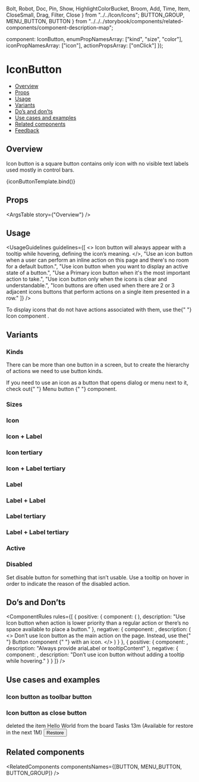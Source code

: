   Bolt,
  Robot,
  Doc,
  Pin,
  Show,
  HighlightColorBucket,
  Broom,
  Add,
  Time,
  Item,
  CloseSmall,
  Drag,
  Filter,
  Close
} from "../../Icon/Icons";
  BUTTON_GROUP,
  MENU_BUTTON,
  BUTTON
} from "../../../storybook/components/related-components/component-description-map";

  component: IconButton,
  enumPropNamesArray: ["kind", "size", "color"],
  iconPropNamesArray: ["icon"],
  actionPropsArray: ["onClick"]
});

<Meta
  title="Buttons/Icon Button - (In Progress)"
  component={IconButton}
  argTypes={metaSettings.argTypes}
  decorators={metaSettings.decorators}
/>

<!--- Component template -->


<!--- Component documentation -->

# IconButton

- [Overview](#overview)
- [Props](#props)
- [Usage](#usage)
- [Variants](#variants)
- [Do’s and don’ts](#dos-and-donts)
- [Use cases and examples](#use-cases-and-examples)
- [Related components](#related-components)
- [Feedback](#feedback)

## Overview

Icon button is a square button contains only icon with no visible text labels used mostly in control bars.

<Canvas>
  <Story name="Overview" args={{ ariaLabel: "Close" }}>
    {iconButtonTemplate.bind()}
  </Story>
</Canvas>

## Props

<ArgsTable story={"Overview"} />

## Usage

<UsageGuidelines
  guidelines={[
    <>
      Icon button will always appear with a <Link href="/?path=/docs/popover-tooltip--overview">tooltip</Link> while
      hovering, defining the icon’s meaning.
    </>,
    "Use an icon button when a user can perform an inline action on this page and there's no room for a default button.",
    "Use icon button when you want to display an active state of a button.",
    "Use a Primary icon button when it's the most important action to take.",
    "Use icon button only when the icons is clear and understandable.",
    "Icon buttons are often used when there are 2 or 3 adjacent icons buttons that perform actions on a single item presented in a row."
  ]}
/>

<Tip title="Check yourself">
  To display icons that do not have actions associated with them, use the{" "}
  <Link href="/?path=/docs/components-icon--overview" size={Link.sizes.SMALL} withoutSpacing>
    Icon component
  </Link>
  .
</Tip>

## Variants

### Kinds

There can be more than one button in a screen, but to create the hierarchy of actions we need to use button kinds.

<Canvas>
  <Story name="Kinds">
    <div style={{ display: "flex", justifyContent: "space-evenly", alignItems: "center", width: "100%" }}>
      <IconButton icon={Close} kind={IconButton.kinds.PRIMARY} ariaLabel="My primary IconButton" />
      <IconButton icon={Close} kind={IconButton.kinds.TERTIARY} ariaLabel="My tertiary IconButton" />
      <IconButton icon={Close} kind={IconButton.kinds.PRIMARY} ariaLabel="My primary IconButton" shape="Square" />
      <IconButton icon={Close} kind={IconButton.kinds.TERTIARY} ariaLabel="My tertiary IconButton" shape="Square" />
    </div>
  </Story>
</Canvas>

<Tip>
  If you need to use an icon as a button that opens dialog or menu next to it, check out{" "}
  <Link href="/?path=/docs/buttons-menubutton--overview" size={Link.sizes.SMALL} withoutSpacing>
    Menu button
  </Link>{" "}
  component.
</Tip>

### Sizes

<Canvas>
  <Story name="Sizes">
    <div style={{ display: "flex", justifyContent: "space-evenly", alignItems: "center", width: "100%" }}>
      <IconButton
        size={IconButton.sizes.SMALL}
        icon={Close}
        kind={IconButton.kinds.PRIMARY}
        ariaLabel="My small IconButton"
        key="small"
      />
      <IconButton
        size={IconButton.sizes.SMALL}
        icon={Close}
        kind={IconButton.kinds.PRIMARY}
        ariaLabel="My small IconButton"
        key="small"
        shape="Square"
      />
      <IconButton
        size={IconButton.sizes.LARGE}
        icon={Close}
        kind={IconButton.kinds.PRIMARY}
        ariaLabel="My large IconButton"
        key="large"
      />
      <IconButton
        size={IconButton.sizes.LARGE}
        icon={Close}
        kind={IconButton.kinds.PRIMARY}
        ariaLabel="My large IconButton"
        key="large"
        shape="Square"
      />
    </div>
  </Story>
</Canvas>

### Icon

<Canvas>
  <Story name="Icon">
    <div style={{ display: "flex", justifyContent: "space-evenly", alignItems: "center", width: "100%" }}>
      <IconButton
        size={IconButton.sizes.SMALL}
        icon={Close}
        kind={IconButton.kinds.PRIMARY}
        ariaLabel="My Primary Small Icon Button"
      />
      <IconButton
        size={IconButton.sizes.LARGE}
        icon={Close}
        kind={IconButton.kinds.PRIMARY}
        ariaLabel="My Primary Large Icon Button"
      />
      <IconButton
        size={IconButton.sizes.SMALL}
        icon={Close}
        kind={IconButton.kinds.PRIMARY}
        ariaLabel="My Primary Small Icon Button"
        shape="Square"
      />
      <IconButton
        size={IconButton.sizes.LARGE}
        icon={Close}
        kind={IconButton.kinds.PRIMARY}
        ariaLabel="My Primary Large Icon Button"
        shape="Square"
      />
    </div>
  </Story>
</Canvas>

### Icon + Label

<Canvas>
  <Story name="Icon + Label">
    <div style={{ display: "flex", justifyContent: "space-evenly", alignItems: "center", width: "100%" }}>
      <IconButton
        size={IconButton.sizes.SMALL}
        icon={Close}
        kind={IconButton.kinds.PRIMARY}
        ariaLabel="My IconLabel Button"
        label="label"
      />
      <IconButton
        size={IconButton.sizes.LARGE}
        icon={Close}
        kind={IconButton.kinds.PRIMARY}
        ariaLabel="My IconLabel Button"
        label="label"
      />
      <IconButton
        size={IconButton.sizes.SMALL}
        icon={Close}
        kind={IconButton.kinds.PRIMARY}
        ariaLabel="My IconLabel Button"
        label="label"
        shape="Square"
      />
      <IconButton
        size={IconButton.sizes.LARGE}
        icon={Close}
        kind={IconButton.kinds.PRIMARY}
        ariaLabel="My IconLabel Button"
        label="label"
        shape="Square"
      />
    </div>
  </Story>
</Canvas>

### Icon tertiary

<Canvas>
  <Story name="Icon tertiary">
    <div style={{ display: "flex", justifyContent: "space-evenly", alignItems: "center", width: "100%" }}>
      <IconButton
        size={IconButton.sizes.SMALL}
        icon={Close}
        kind={IconButton.kinds.TERTIARY}
        ariaLabel="My Tertiary Small Icon Button"
      />
      <IconButton
        size={IconButton.sizes.LARGE}
        icon={Close}
        kind={IconButton.kinds.TERTIARY}
        ariaLabel="My Tertiary Large Icon Button"
      />
      <IconButton
        size={IconButton.sizes.SMALL}
        icon={Close}
        kind={IconButton.kinds.TERTIARY}
        ariaLabel="My Tertiary Small Icon Button"
        shape="Square"
      />
      <IconButton
        size={IconButton.sizes.LARGE}
        icon={Close}
        kind={IconButton.kinds.TERTIARY}
        ariaLabel="My Tertiary Large Icon Button"
        shape="Square"
      />
    </div>
  </Story>
</Canvas>

### Icon + Label tertiary

<Canvas>
  <Story name="Icon + Label tertiary">
    <div style={{ display: "flex", justifyContent: "space-evenly", alignItems: "center", width: "100%" }}>
      <IconButton
        size={IconButton.sizes.SMALL}
        icon={Close}
        kind={IconButton.kinds.TERTIARY}
        ariaLabel="My Tertiary Small Icon Button With Label"
        label="label"
      />
      <IconButton
        size={IconButton.sizes.LARGE}
        icon={Close}
        kind={IconButton.kinds.TERTIARY}
        ariaLabel="My Tertiary Large Icon Button With Label"
        label="label"
      />
      <IconButton
        size={IconButton.sizes.SMALL}
        icon={Close}
        kind={IconButton.kinds.TERTIARY}
        ariaLabel="My Tertiary Small Icon Button With Label"
        label="label"
        shape="Square"
      />
      <IconButton
        size={IconButton.sizes.LARGE}
        icon={Close}
        kind={IconButton.kinds.TERTIARY}
        ariaLabel="My Tertiary Large Icon Button With Label"
        label="label"
        shape="Square"
      />
    </div>
  </Story>
</Canvas>

### Label

<Canvas>
  <Story name="Label">
    <div style={{ display: "flex", justifyContent: "space-evenly", alignItems: "center", width: "100%" }}>
      <IconButton
        size={IconButton.sizes.SMALL}
        icon={Close}
        kind={IconButton.kinds.PRIMARY}
        ariaLabel="My Primary Small Label Button"
        labelInButton="01"
      />
      <IconButton
        size={IconButton.sizes.LARGE}
        icon={Close}
        kind={IconButton.kinds.PRIMARY}
        ariaLabel="My Primary Large Label Button"
        labelInButton="01"
      />
      <IconButton
        size={IconButton.sizes.SMALL}
        icon={Close}
        kind={IconButton.kinds.PRIMARY}
        ariaLabel="My Primary Small Label Button"
        labelInButton="01"
        shape="Square"
      />
      <IconButton
        size={IconButton.sizes.LARGE}
        icon={Close}
        kind={IconButton.kinds.PRIMARY}
        ariaLabel="My Primary Large Label Button"
        labelInButton="01"
        shape="Square"
      />
    </div>
  </Story>
</Canvas>

### Label + Label

<Canvas>
  <Story name="Label + Label">
    <div style={{ display: "flex", justifyContent: "space-evenly", alignItems: "center", width: "100%" }}>
      <IconButton
        size={IconButton.sizes.SMALL}
        icon={Close}
        kind={IconButton.kinds.PRIMARY}
        ariaLabel="My primary small Label Button"
        labelInButton="01"
        label="label"
      />
      <IconButton
        size={IconButton.sizes.LARGE}
        icon={Close}
        kind={IconButton.kinds.PRIMARY}
        ariaLabel="My primary large Label Button"
        labelInButton="01"
        label="label"
      />
      <IconButton
        size={IconButton.sizes.SMALL}
        icon={Close}
        kind={IconButton.kinds.PRIMARY}
        ariaLabel="My primary small Label Button"
        labelInButton="01"
        label="label"
        shape="Square"
      />
      <IconButton
        size={IconButton.sizes.LARGE}
        icon={Close}
        kind={IconButton.kinds.PRIMARY}
        ariaLabel="My primary large Label Button"
        labelInButton="01"
        label="label"
        shape="Square"
      />
    </div>
  </Story>
</Canvas>

### Label tertiary

<Canvas>
  <Story name="Label tertiary">
    <div style={{ display: "flex", justifyContent: "space-evenly", alignItems: "center", width: "100%" }}>
      <IconButton
        size={IconButton.sizes.SMALL}
        icon={Close}
        kind={IconButton.kinds.TERTIARY}
        ariaLabel="My tertiary small Label Button"
        labelInButton="01"
      />
      <IconButton
        size={IconButton.sizes.LARGE}
        icon={Close}
        kind={IconButton.kinds.TERTIARY}
        ariaLabel="My tertiary large Label Button"
        labelInButton="01"
      />
      <IconButton
        size={IconButton.sizes.SMALL}
        icon={Close}
        kind={IconButton.kinds.TERTIARY}
        ariaLabel="My tertiary small Label Button"
        labelInButton="01"
        shape="Square"
      />
      <IconButton
        size={IconButton.sizes.LARGE}
        icon={Close}
        kind={IconButton.kinds.TERTIARY}
        ariaLabel="My tertiary large Label Button"
        labelInButton="01"
        shape="Square"
      />
    </div>
  </Story>
</Canvas>

### Label + Label tertiary

<Canvas>
  <Story name="Label + Label tertiary">
    <div style={{ display: "flex", justifyContent: "space-evenly", alignItems: "center", width: "100%" }}>
      <IconButton
        size={IconButton.sizes.SMALL}
        icon={Close}
        kind={IconButton.kinds.TERTIARY}
        ariaLabel="My tertiary small Label Button"
        labelInButton="01"
        label="label"
      />
      <IconButton
        size={IconButton.sizes.LARGE}
        icon={Close}
        kind={IconButton.kinds.TERTIARY}
        ariaLabel="My tertiary large Label Button"
        labelInButton="01"
        label="label"
      />
      <IconButton
        size={IconButton.sizes.SMALL}
        icon={Close}
        kind={IconButton.kinds.TERTIARY}
        ariaLabel="My tertiary small Label Button"
        labelInButton="01"
        label="label"
        shape="Square"
      />
      <IconButton
        size={IconButton.sizes.LARGE}
        icon={Close}
        kind={IconButton.kinds.TERTIARY}
        ariaLabel="My tertiary large Label Button"
        labelInButton="01"
        label="label"
        shape="Square"
      />
    </div>
  </Story>
</Canvas>

### Active

<Canvas>
  <Story name="Active">
    <div style={{ display: "flex", justifyContent: "space-evenly", alignItems: "center", width: "100%" }}>
      <IconButton
        size={IconButton.sizes.LARGE}
        icon={Close}
        kind={IconButton.kinds.PRIMARY}
        ariaLabel="My active large IconButton"
        active
      />
      <IconButton
        size={IconButton.sizes.LARGE}
        icon={Close}
        kind={IconButton.kinds.TERTIARY}
        ariaLabel="My active large IconButton"
        active
      />
      <IconButton
        size={IconButton.sizes.LARGE}
        icon={Close}
        kind={IconButton.kinds.PRIMARY}
        ariaLabel="My active large IconButton"
        active
        shape="Square"
      />
      <IconButton
        size={IconButton.sizes.LARGE}
        icon={Close}
        kind={IconButton.kinds.TERTIARY}
        ariaLabel="My active large IconButton"
        active
        shape="Square"
      />
      <IconButton
        size={IconButton.sizes.LARGE}
        icon={Close}
        kind={IconButton.kinds.PRIMARY}
        ariaLabel="My active medium IconButton"
        active
        label="label"
      />
      <IconButton
        size={IconButton.sizes.LARGE}
        icon={Close}
        kind={IconButton.kinds.PRIMARY}
        ariaLabel="My active medium IconButton"
        active
        label="label"
        labelInButton="01"
      />
      <IconButton
        size={IconButton.sizes.LARGE}
        icon={Close}
        kind={IconButton.kinds.PRIMARY}
        ariaLabel="My active medium IconButton"
        active
        label="label"
        shape="Square"
      />
      <IconButton
        size={IconButton.sizes.LARGE}
        icon={Close}
        kind={IconButton.kinds.PRIMARY}
        ariaLabel="My active medium IconButton"
        active
        label="label"
        labelInButton="01"
        shape="Square"
      />
    </div>
  </Story>
</Canvas>

### Disabled

Set disable button for something that isn’t usable. Use a tooltip on hover in order to indicate the reason of the disabled action.

<Canvas>
  <Story name="Disabled">
    <div style={{ display: "flex", justifyContent: "space-evenly", alignItems: "center", width: "100%" }}>
      <IconButton
        size={IconButton.sizes.SMALL}
        icon={Close}
        kind={IconButton.kinds.PRIMARY}
        ariaLabel="My small disabled IconButton"
        disabledReason="This function is not available"
        disabled
      />
      <IconButton
        size={IconButton.sizes.LARGE}
        icon={Close}
        kind={IconButton.kinds.PRIMARY}
        ariaLabel="My large disabled IconButton"
        disabledReason="This function is not available"
        disabled
      />
      <IconButton
        size={IconButton.sizes.LARGE}
        icon={Close}
        kind={IconButton.kinds.TERTIARY}
        ariaLabel="My disabled large IconButton"
        disabledReason="This function is not available"
        disabled
      />
      <IconButton
        size={IconButton.sizes.LARGE}
        icon={Close}
        kind={IconButton.kinds.PRIMARY}
        ariaLabel="My disabled large IconButton"
        label="label"
        disabledReason="This function is not available"
        disabled
      />
      <IconButton
        size={IconButton.sizes.LARGE}
        icon={Close}
        kind={IconButton.kinds.TERTIARY}
        ariaLabel="My disabled large IconButton"
        label="label"
        disabledReason="This function is not available"
        disabled
      />
    </div>
    <div style={{ display: "flex", justifyContent: "space-evenly", alignItems: "center", width: "100%" }}>
      <IconButton
        size={IconButton.sizes.SMALL}
        icon={Close}
        kind={IconButton.kinds.PRIMARY}
        ariaLabel="My small disabled IconButton"
        disabledReason="This function is not available"
        disabled
        shape="Square"
      />
      <IconButton
        size={IconButton.sizes.LARGE}
        icon={Close}
        kind={IconButton.kinds.PRIMARY}
        ariaLabel="My large disabled IconButton"
        disabledReason="This function is not available"
        disabled
        shape="Square"
      />
      <IconButton
        size={IconButton.sizes.LARGE}
        icon={Close}
        kind={IconButton.kinds.TERTIARY}
        ariaLabel="My disabled large IconButton"
        disabledReason="This function is not available"
        disabled
        shape="Square"
      />
      <IconButton
        size={IconButton.sizes.LARGE}
        icon={Close}
        kind={IconButton.kinds.PRIMARY}
        ariaLabel="My disabled large IconButton"
        label="label"
        disabledReason="This function is not available"
        disabled
        shape="Square"
      />
      <IconButton
        size={IconButton.sizes.LARGE}
        icon={Close}
        kind={IconButton.kinds.TERTIARY}
        ariaLabel="My disabled large IconButton"
        label="label"
        disabledReason="This function is not available"
        disabled
        shape="Square"
      />
    </div>
  </Story>
</Canvas>

## Do’s and Don’ts

<ComponentRules
  rules={[
    {
      positive: {
        component: (
          <DialogContentContainer>
            <IconButton icon={Pin} ariaLabel="Pin to top" />
            <IconButton icon={Show} ariaLabel="Show all" />
            <IconButton icon={Broom} ariaLabel="Clear style" />
          </DialogContentContainer>
        ),
        description:
          "Use Icon button when action is lower priority than a regular action or there’s no space available to place a button."
      },
      negative: {
        component: <IconButton icon={Add} kind={IconButton.kinds.PRIMARY} ariaLabel="Add item" />,
        description: (
          <>
            Don’t use Icon button as the main action on the page. Instead, use the{" "}
            <Link href="/?path=/docs/buttons-button--overview" withoutSpacing>
              Button component
            </Link>{" "}
            with an icon.
          </>
        )
      }
    },
    {
      positive: {
        component: <IconButton icon={Close} ariaLabel="Close" />,
        description: "Always provide ariaLabel or tooltipContent"
      },
      negative: {
        component: <IconButton icon={Close} />,
        description: "Don’t use icon button without adding a tooltip while hovering."
      }
    }
  ]}
/>

## Use cases and examples

### Icon button as toolbar button

<Canvas>
  <Story name="Icon button as toolbar button">
    <Flex
      className={classes.dashboard}
      direction={Flex.directions.COLUMN}
      align={Flex.align.START}
      style={{ width: "50%" }}
    >
      <Flex className={classes.dashboardHeader} gap={Flex.gaps.SMALL}>
        <Icon icon={Drag} />
        <Heading type={Heading.types.h5} value="Widget name" />
        <IconButton icon={Filter} ariaLabel="Filter the widget by everything" size={IconButton.sizes.SMALL} />
      </Flex>
      <div className={classes.dashboardContent} />
    </Flex>
  </Story>
</Canvas>

### Icon button as close button

<Canvas>
  <Story name="Icon button as close button">
    <Flex style={{ width: "100%" }}>
      <Flex className={classes.recycleBin} style={{ width: "100%" }} justify={Flex.justify.START} gap={Flex.gaps.LARGE}>
        <Flex
          direction={Flex.directions.COLUMN}
          className={classes.recycleBinTitleContainer}
          justify={Flex.justify.CENTER}
        >
          <Icon icon={Item} iconSize={40} />
          <Heading className={classes.recycleBinTitle} type={Heading.types.h5} value="Item" id="l3-recycle-bin-title" />
        </Flex>
        <Avatar size={Avatar.sizes.LARGE} src={person1} type={Avatar.types.IMG} />
        <Flex
          direction={Flex.directions.COLUMN}
          className={classes.recycleBinContent}
          align={Flex.justify.START}
          ariaLabelledby="l3-recycle-bin-title"
        >
          <Flex gap={Flex.gaps.XS}>
            <LinkComponent text="Hadas Farhi" />
            <span>deleted the item </span>
            <span className={classes.recycleBinItemName}>Hello World</span>
            <span>from the board</span>
          </Flex>
          <span className={classes.recycleBinBoardName}>Tasks</span>
          <Flex gap={Flex.gaps.XS} className={classes.recycleBinSubNote}>
            <Icon icon={Time} />
            <span className={classes.recycleBinTimeStamp}>13m</span>
            <span>(Available for restore in the next 1M)</span>
          </Flex>
        </Flex>
        <Button className={classes.recycleBinRestoreButton}>Restore</Button>
      </Flex>
    </Flex>
    <IconButton icon={CloseSmall} ariaLabel="Remove from Recycle bin" />
  </Story>
</Canvas>

## Related components

<RelatedComponents componentsNames={[BUTTON, MENU_BUTTON, BUTTON_GROUP]} />
